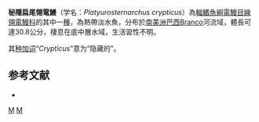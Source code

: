 {{Speciesbox
| status = NE
| status_system = IUCN3.1
| taxon = Platyurosternarchus crypticus
| authority = [[de_Santana|de Santana]] & [[Vari|Vari]], 2009
| synonyms = 
}}
'''秘隱扁尾翎電鰻'''（学名：''Platyurosternarchus crypticus''）為[[輻鰭魚綱|輻鰭魚綱]][[電鰻目|電鰻目]][[線翎電鰻科|線翎電鰻科]]的其中一[[種|種]]，為熱帶淡水魚，分布於[[南美洲|南美洲]][[巴西|巴西]]Branco河流域，體長可達30.8公分，棲息在底中層水域，生活習性不明。

其[[种加词|种加词]]“''Crypticus''”意为“隐藏的”。

==参考文献==
*{{FishBase_species|genus=Platyurosternarchus|species=crypticus|year=2015|month=9}}

{{Taxonbar|from=Q5685508}}

[[Category:扁尾翎電鰻屬|M]]
[[Category:2009年描述的鱼类|M]]